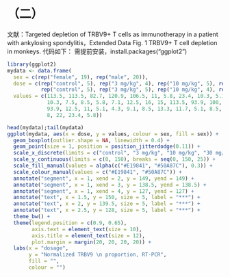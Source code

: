 # （二）

文献：Targeted depletion of TRBV9+ T cells as immunotherapy in a patient with ankylosing spondylitis，Extended Data Fig. 1 TRBV9+ T cell depletion in monkeys.
代码如下：
需提前安装，install.packages("ggplot2")

```r
library(ggplot2)
mydata <- data.frame(
  sex = c(rep("female", 19), rep("male", 20)),
  dose = c(rep("control", 5), rep("3 mg/kg", 4), rep("10 mg/kg", 5), rep("30 mg/kg", 5),
           rep("control", 5), rep("3 mg/kg", 5), rep("10 mg/kg", 4), rep("30 mg/kg", 6)),
  values = c(113.5, 113.5, 82.7, 120.9, 106.5, 11, 5.8, 23.4, 10.3, 5.1, 16,
             10.3, 7.5, 8.5, 5.8, 7.1, 12.5, 16, 15, 113.5, 93.9, 100, 88.1,
             93.9, 12.5, 11, 5.1, 4.3, 9.1, 8.5, 13.3, 11.7, 5.1, 8.5, 11,
             8, 22, 23.4, 5.8))

head(mydata);tail(mydata)
ggplot(mydata, aes(x = dose, y = values, colour = sex, fill = sex)) +
  geom_boxplot(outlier.shape = NA, linewidth = 0.4) +
  geom_point(size = 1, position = position_jitterdodge(0.11)) +
  scale_x_discrete(limits = c("control", "3 mg/kg", "10 mg/kg", "30 mg/kg")) +
  scale_y_continuous(limits = c(0, 150), breaks = seq(0, 150, 25)) +
  scale_fill_manual(values = alpha(c("#E19841", "#50A87C"), 0.3)) +
  scale_colour_manual(values = c("#E19841", "#50A87C")) +
  annotate("segment", x = 1, xend = 2, y = 149, yend = 149) +
  annotate("segment", x = 1, xend = 3, y = 138.5, yend = 138.5) +
  annotate("segment", x = 1, xend = 4, y = 127, yend = 127) +
  annotate("text", x = 1.5, y = 150, size = 5, label = "***") +
  annotate("text", x = 2, y = 139.5, size = 5, label = "***") +
  annotate("text", x = 2.5, y = 128, size = 5, label = "***") +
  theme_bw() +
  theme(legend.position = c(0.9, 0.65),
        axis.text = element_text(size = 10),
        axis.title = element_text(size = 12),
        plot.margin = margin(20, 20, 20, 20)) +
  labs(x = "dosage",
       y = "Normalized TRBV9 \n proportion, RT-PCR",
       fill = "",
       colour = "")
```
